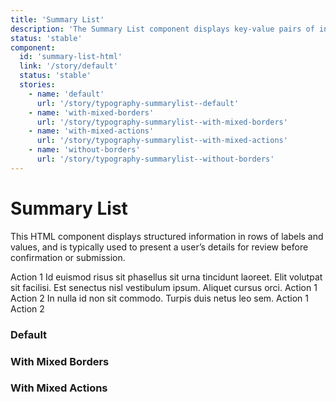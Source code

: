 ```yaml
---
title: 'Summary List'
description: 'The Summary List component displays key-value pairs of information with optional actions, often used for review pages or displaying user details.'
status: 'stable'
component:
  id: 'summary-list-html'
  link: '/story/default'
  status: 'stable'
  stories:
    - name: 'default'
      url: '/story/typography-summarylist--default'
    - name: 'with-mixed-borders'
      url: '/story/typography-summarylist--with-mixed-borders'
    - name: 'with-mixed-actions'
      url: '/story/typography-summarylist--with-mixed-actions'
    - name: 'without-borders'
      url: '/story/typography-summarylist--without-borders'
---
```


# Summary List

This HTML component displays structured information in rows of labels and values, and is typically used to present a user’s details for review before confirmation or submission.

<Section current="html">
  <ComponentPreview>
    <ComponentContainer>
      <SummaryList withBorder>
        <SummaryListHeader label="Summary card heading">
          <SummaryListAction href="/action">Action 1</SummaryListAction>
        </SummaryListHeader>
        <SummaryListRow withBorder label="Ac amet">
          <SummaryListValue>
            Id euismod risus sit phasellus sit urna tincidunt laoreet. Elit
            volutpat sit facilisi.
          </SummaryListValue>
        </SummaryListRow>
        <SummaryListRow withBorder label="Felis natoque">
          <SummaryListValue>
            Est senectus nisl vestibulum ipsum. Aliquet cursus orci.
          </SummaryListValue>
          <SummaryListAction href="/action">Action 1</SummaryListAction>
          <SummaryListAction href="/action">Action 2</SummaryListAction>
        </SummaryListRow>
        <SummaryListRow label="Ac viverra">
          <SummaryListValue>
            In nulla id non sit commodo. Turpis duis netus leo sem.
          </SummaryListValue>
          <SummaryListAction href="/action">Action 1</SummaryListAction>
          <SummaryListAction href="/action">Action 2</SummaryListAction>
        </SummaryListRow>
      </SummaryList>
    </ComponentContainer>
  </ComponentPreview>

### Default

<StorybookFrame
  className="h-96"
  componentId="summary-list-html"
  story="default"
/>

### With Mixed Borders

<StorybookFrame
  className="h-96"
  componentId="summary-list-html"
  story="with-mixed-borders"
/>

### With Mixed Actions

<StorybookFrame
  className="h-96"
  componentId="summary-list-html"
  story="with-mixed-actions"
/>

</Section>

